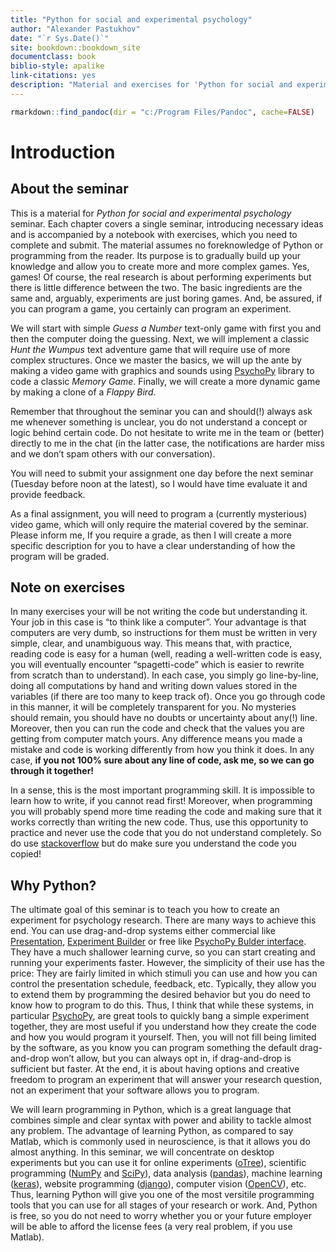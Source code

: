 ```yaml
--- 
title: "Python for social and experimental psychology"
author: "Alexander Pastukhov"
date: "`r Sys.Date()`"
site: bookdown::bookdown_site
documentclass: book
biblio-style: apalike
link-citations: yes
description: "Material and exercises for 'Python for social and experimental psychology' seminar."
---
```


```r
rmarkdown::find_pandoc(dir = "c:/Program Files/Pandoc", cache=FALSE)
```

# Introduction {-}


## About the seminar {-}
This is a material for _Python for social and experimental psychology_ seminar. Each chapter covers a single seminar, introducing necessary ideas and is accompanied by a notebook with exercises, which you need to complete and submit. The material assumes no foreknowledge of Python or programming from the reader. Its purpose is to gradually build up your knowledge and allow you to create more and more complex games. Yes, games! Of course, the real research is about performing experiments but there is little difference between the two. The basic ingredients are the same and, arguably, experiments are just boring games. And, be assured, if you can program a game, you certainly can program an experiment.

We will start with simple _Guess a Number_ text-only game with first you and then the computer doing the guessing. Next, we will implement a classic _Hunt the Wumpus_ text adventure game that will require use of more complex structures. Once we master the basics, we will up the ante by making a video game with graphics and sounds using [PsychoPy](https://psychopy.org/) library to code a classic _Memory Game_. Finally, we will create a more dynamic game by making a clone of a _Flappy Bird_.

Remember that throughout the seminar you can and should(!) always ask me whenever something is unclear, you do not understand a concept or logic behind certain code. Do not hesitate to write me in the team or (better) directly to me in the chat (in the latter case, the notifications are harder miss and we don't spam others with our conversation).

You will need to submit your assignment one day before the next seminar (Tuesday before noon at the latest), so I would have time evaluate it and provide feedback.

As a final assignment, you will need to program a (currently mysterious) video game, which will only require the material covered by the seminar. Please inform me, If you require a grade, as then I will create a more specific description for you to have a clear understanding of how the program will be graded.

## Note on exercises {-}
In many exercises your will be not writing the code but understanding it. Your job in this case is "to think like a computer". Your advantage is that computers are very dumb, so instructions for them must be written in very simple, clear, and unambiguous way. This means that, with practice, reading code is easy for a human (well, reading a well-written code is easy, you will eventually encounter "spagetti-code" which is easier to rewrite from scratch than to understand). In each case, you simply go line-by-line, doing all computations by hand and writing down values stored in the variables (if there are too many to keep track of). Once you go through code in this manner, it will be completely transparent for you. No mysteries should remain, you should have no doubts or uncertainty about any(!) line. Moreover, then you can run the code and check that the values you are getting from computer match yours. Any difference means you made a mistake and code is working differently from how you think it does. In any case, **if you not 100% sure about any line of code, ask me, so we can go through it together!**

In a sense, this is the most important programming skill. It is impossible to learn how to write, if you cannot read first! Moreover, when programming you will probably spend more time reading the code and making sure that it works correctly than writing the new code. Thus, use this opportunity to practice and never use the code that you do not understand completely. So do use [stackoverflow](https://stackoverflow.com/) but do make sure you understand the code you copied!

## Why Python? {-}
The ultimate goal of this seminar is to teach you how to create an experiment for psychology research. There are many ways to achieve this end. You can use drag-and-drop systems either commercial like [Presentation](https://www.neurobs.com/), [Experiment Builder](https://www.sr-research.com/experiment-builder/) or free like [PsychoPy Bulder interface](https://psychopy.org/builder). They have a much shallower learning curve, so you can start creating and running your experiments faster. However, the simplicity of their use has the price: They are fairly limited in which stimuli you can use and how you can control the presentation schedule, feedback, etc. Typically, they allow you to extend them by programming the desired behavior but you do need to know how to program to do this. Thus, I think that while these systems, in particular [PsychoPy](https://psychopy.org/), are great tools to quickly bang a simple experiment together, they are most useful if you understand how they create the code and how you would program it yourself. Then, you will not fill being limited by the software, as you know you can program something the default drag-and-drop won't allow, but you can always opt in, if drag-and-drop is sufficient but faster. At the end, it is about having options and creative freedom to program an experiment that will answer your research question, not an experiment that your software allows you to program.

We will learn programming in Python, which is a great language that combines simple and clear syntax with power and ability to tackle almost any problem. The advantage of learning Python, as compared to say Matlab, which is commonly used in neuroscience, is that it allows you do almost anything. In this seminar, we will concentrate on desktop experiments but you can use it for online experiments ([oTree](https://otree.readthedocs.io/en/latest/)), scientific programming ([NumPy](https://numpy.org/) and [SciPy](https://www.scipy.org/)), data analysis ([pandas](https://pandas.pydata.org/)), machine learning ([keras](https://keras.io/)), website programming ([django](https://www.djangoproject.com/)), computer vision ([OpenCV](https://opencv.org/)), etc. Thus, learning Python will give you one of the most versitile programming tools that you can use for all stages of your research or work. And, Python is free, so you do not need to worry whether you or your future employer will be able to afford the license fees (a very real problem, if you use Matlab).
